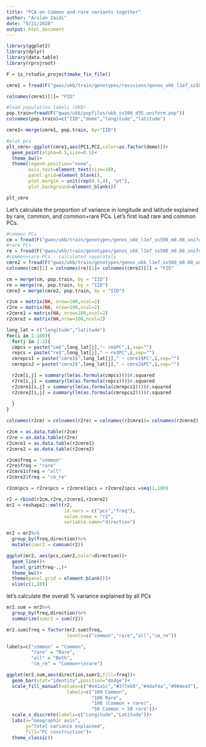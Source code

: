 ```yaml
---
title: "PCA on Common and rare variants together"
author: "Arslan Zaidi"
date: "9/21/2020"
output: html_document
---
```



```r

library(ggplot2)
library(dplyr)
library(data.table)
library(rprojroot)

F = is_rstudio_project$make_fix_file()


```


```r

cmre1 = fread(F("gwas/ukb/train/genotypes/revisions/genos_ukb_l1e7_ss500_m0.08_uniform_chr1_20.rmdup.train.cm200k_re1M.pca.eigenvec"))

colnames(cmre1)[1]= "FID"

#load population labels (UKB)
pop.train=fread(F("gwas/ukb/popfiles/ukb_ss500_d35.uniform.pop"))
colnames(pop.train)=c("IID","deme","longitude","latitude")

cmre1<-merge(cmre1, pop.train, by="IID")

#plot pca
plt_cmre<-ggplot(cmre1,aes(PC1,PC2,color=as.factor(deme)))+
  geom_point(alpha=0.5,size=0.5)+
  theme_bw()+
  theme(legend.position="none",
        axis.text=element_text(size=10),
        panel.grid=element_blank(),
        plot.margin = unit(rep(0.5,4), "pt"),
        plot.background=element_blank())

plt_cmre

```

Let's calculate the proportion of variance in longitude and latitude explained by rare, common, and common+rare PCs. Let's first load rare and common PCs.

```r

#common PCs
cm = fread(F("gwas/ukb/train/genotypes/genos_ukb_l1e7_ss500_m0.08_uniform_chr1_20.rmdup.train.cm.200k.pca.eigenvec"))
#rare PCs
re = fread(F("gwas/ukb/train/genotypes/genos_ukb_l1e7_ss500_m0.08_uniform_chr1_20.rmdup.train.re.1M.pca.eigenvec"))
#common+rare PCs - calculated separately
cmre2 = fread(F("gwas/ukb/train/genotypes/genos_ukb_l1e7_ss500_m0.08_uniform_chr1_20.rmdup.train.cmre.pca.eigenvec"))
colnames(cm)[1] = colnames(re)[1]= colnames(cmre2)[1] = "FID"

cm = merge(cm, pop.train, by = "IID")
re = merge(re, pop.train, by = "IID")
cmre2 = merge(cmre2, pop.train, by = "IID")

r2cm = matrix(NA, nrow=100,ncol=2)
r2re = matrix(NA, nrow=100,ncol=2)
r2cmre1 = matrix(NA, nrow=100,ncol=2)
r2cmre2 = matrix(NA,nrow=100,ncol=2)

long_lat = c("longitude","latitude")
for(i in 1:100){
  for(j in 1:2){
  cmpcs = paste("cm$",long_lat[j],"~ cm$PC",i,sep="")
  repcs = paste("re$",long_lat[j]," ~ re$PC",i,sep="")
  cmrepcs1 = paste("cmre1$",long_lat[j]," ~ cmre1$PC",i,sep="")
  cmrepcs2 = paste("cmre2$",long_lat[j]," ~ cmre2$PC",i,sep="")

  r2cm[i,j] = summary(lm(as.formula(cmpcs)))$r.squared
  r2re[i,j] = summary(lm(as.formula(repcs)))$r.squared
  r2cmre1[i,j] = summary(lm(as.formula(cmrepcs1)))$r.squared
  r2cmre2[i,j] = summary(lm(as.formula(cmrepcs2)))$r.squared
  
  }
}

colnames(r2cm) = colnames(r2re) = colnames(r2cmre1)= colnames(r2cmre2) = c("longitude","latitude")

r2cm = as.data.table(r2cm)
r2re = as.data.table(r2re)
r2cmre1 = as.data.table(r2cmre1)
r2cmre2 = as.data.table(r2cmre2)

r2cm$freq = "common"
r2re$freq = "rare"
r2cmre1$freq = "all"
r2cmre2$freq = "cm_re"

r2cm$pcs = r2re$pcs = r2cmre1$pcs = r2cmre2$pcs =seq(1,100)

r2 = rbind(r2cm,r2re,r2cmre1,r2cmre2)
mr2 = reshape2::melt(r2,
                     id.vars = c("pcs","freq"),
                     value.name = "r2",
                     variable.name="direction")

mr2 = mr2%>%
  group_by(freq,direction)%>%
  mutate(cumr2 = cumsum(r2))

ggplot(mr2, aes(pcs,cumr2,color=direction))+
  geom_line()+
  facet_grid(freq~.,)+
  theme_bw()+
  theme(panel.grid = element_blank())+
  xlim(c(1,20))


```

let's calculate the overall % variance explained by all PCs

```r

mr2.sum = mr2%>%
  group_by(freq,direction)%>%
  summarize(sumr2 = sum(r2))

mr2.sum$freq = factor(mr2.sum$freq,
                      levels=c("common","rare","all","cm_re"))

labels=c("common" = "Common",
         "rare" = "Rare",
         "all" = "Both",
         "cm_re" = "Common+\nrare")

ggplot(mr2.sum,aes(direction,sumr2,fill=freq))+
  geom_bar(stat="identity",position="dodge")+
  scale_fill_manual(values=c("#e41a1c","#377eb8","#4daf4a","#984ea3"),
                      labels=c("100 Common",
                               "100 Rare",
                               "100 (Common + rare)",
                               "50 Common + 50 rare"))+
  scale_x_discrete(labels=c("Longitude","Latitude"))+
  labs(x="Geographic axis",
       y="Total variance explained",
       fill="PC construction")+
  theme_classic()
  

```


